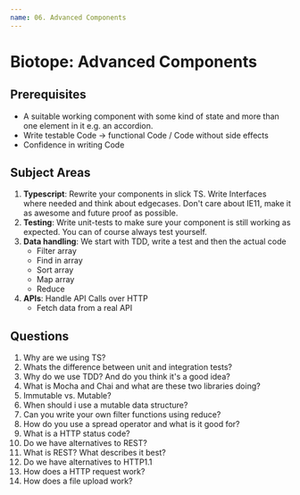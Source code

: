 ```yaml
---
name: 06. Advanced Components
---
```

# Biotope: Advanced Components

## Prerequisites
- A suitable working component with some kind of state and more than one element in it e.g. an accordion.
- Write testable Code → functional Code / Code without side effects
- Confidence in writing Code

## Subject Areas
1. **Typescript**: Rewrite your components in slick TS. Write Interfaces where needed and think about edgecases. Don't care about IE11, make it as awesome and future proof as possible.
2. **Testing**: Write unit-tests to make sure your component is still working as expected. You can of course always test yourself.
3. **Data handling**: We start with TDD, write a test and then the actual code
    - Filter array
    - Find in array
    - Sort array
    - Map array
    - Reduce
4. **APIs**: Handle API Calls over HTTP
    - Fetch data from a real API

## Questions
1. Why are we using TS?
2. Whats the difference between unit and integration tests?
3. Why do we use TDD? And do you think it's a good idea?
4. What is Mocha and Chai and what are these two libraries doing?
5. Immutable vs. Mutable?
6. When should i use a mutable data structure?
7. Can you write your own filter functions using reduce?
8. How do you use a spread operator and what is it good for?
9. What is a HTTP status code?
10. Do we have alternatives to REST?
11. What is REST? What describes it best?
12. Do we have alternatives to HTTP1.1
13. How does a HTTP request work?
14. How does a file upload work?

